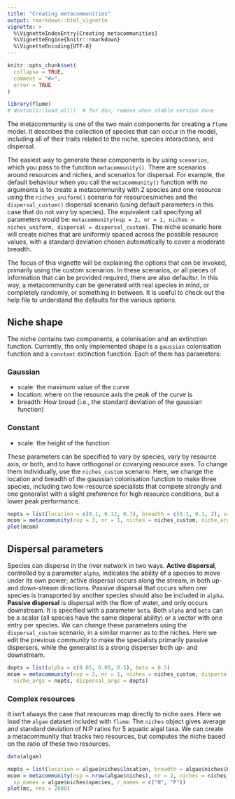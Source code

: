 ```yaml
---
title: "Creating metacommunities"
output: rmarkdown::html_vignette
vignette: >
  %\VignetteIndexEntry{Creating metacommunities}
  %\VignetteEngine{knitr::rmarkdown}
  %\VignetteEncoding{UTF-8}
---
```


```r
knitr::opts_chunk$set(
  collapse = TRUE,
  comment = "#>",
  error = TRUE
)
```

```r
library(flume)
# devtools::load_all()  # for dev, remove when stable version done
```

The metacommunity is one of the two main components for creating a `flume` model. It describes the 
collection of species that can occur in the model, including all of their traits related to the 
niche, species interactions, and dispersal.

The easiest way to generate these components is by using `scenarios`, which you pass to the
function `metacommunity()`. There are scenarios around resources and niches, and scenarios for
dispersal. For example, the default behaviour when you call the `metacommunity()` function with no
arguments is to create a metacommunity with 2 species and one resource using the `niches_uniform()`
scenario for resources/niches and the `dispersal_custom()` dispersal scenario (using default
parameters in this case that do not vary by species). The equivalent call specifying all parameters
would be: `metacommunity(nsp = 2, nr = 1, niches = niches_uniform, dispersal = dispersal_custom)`.
The niche scenario here will create niches that are uniformly spaced across the possible resource
values, with a standard deviation chosen automatically to cover a moderate breadth.

The focus of this vignette will be explaining the options that can be invoked, primarily using the
custom scenarios. In these scenarios, or all pieces of information that can be provided required,
there are also defaultsr. In this way, a  metacommunity can be generated with real species in mind,
or completely randomly, or something in between. It is useful to check out the help file to
understand the defaults for the various options.

## Niche shape

The niche contains two components, a colonisation and an extinction function. Currently, the only 
implemented shape is a `gaussian` colonisation function and a `constant` extinction function. Each 
of them has parameters:

### Gaussian
  * scale: the maximum value of the curve
  * location: where on the resource axis the peak of the curve is
  * breadth: How broad (i.e., the standard deviation of the gaussian function)
  
### Constant
  * scale: the height of the function

These parameters can be specified to vary by species, vary by resource axis, or both, and to have 
orthogonal or covarying resource axes. To change them individually, use the `niches_custom`
scenario. Here, we change the location and breadth of the gaussian colonisation function to make
three species, including two low-resource specialists that compete strongly and one generalist with
a slight preference for high resource conditions, but a lower peak performance.

```r
nopts = list(location = c(0.1, 0.12, 0.7), breadth = c(0.1, 0.1, 2), scale_c = c(0.5, 0.5, 0.25))
mcom = metacommunity(nsp = 3, nr = 1, niches = niches_custom, niche_args = nopts)
plot(mcom)
```


## Dispersal parameters

Species can disperse in the river network in two ways. **Active dispersal**, controlled by a
parameter `alpha`, indicates the ability of a species to move under its own power; active dispersal
occurs along the stream, in both up- and down-stream directions. Passive dispersal that occurs
when one species is transported by another species should also be included in `alpha`. **Passive
dispersal** is dispersal with the flow of water, and only occurs downstream. It is specified with a
parameter `beta`. Both `alpha` and  `beta` can be a scalar (all species have the same disperal
ability) or a vector with one entry per species. We can change these parameters using the
`dispersal_custom` scenario, in a similar manner as to the niches. Here we edit the previous
community to make the specialists primarily passive dispersers, while the generalist is a strong
disperser both up- and downstream.

```r
dopts = list(alpha = c(0.05, 0.05, 0.5), beta = 0.5)
mcom = metacommunity(nsp = 3, nr = 1, niches = niches_custom, dispersal = dispersal_custom,
  niche_args = nopts, dispersal_args = dopts)
```


### Complex resources

It isn't always the case that resources map directly to niche axes. Here we load the `algae` dataset
included with `flume`. The `niches` object gives average and standard deviation of N:P ratios for 5
aquatic algal taxa. We can create a metacommunity that tracks two resources, but computes the niche
based on the ratio of these two resources.

```r
data(algae)

nopts = list(location = algae$niches$location, breadth = algae$niches$breadth, ratio = c(1, 2))
mcom = metacommunity(nsp = nrow(algae$niches), nr = 2, niches = niches_custom, niche_args = nopts,
  sp_names = algae$niches$species, r_names = c("N", "P"))
plot(mc, res = 2000)
```

